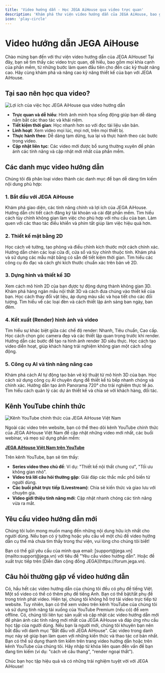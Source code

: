 ```yaml
---
title: 'Video hướng dẫn - Học JEGA AiHouse qua video trực quan'
description: 'Khám phá thư viện video hướng dẫn của JEGA AiHouse, bao gồm các bài học từ cơ bản đến nâng cao, giúp bạn nhanh chóng làm chủ phần mềm'
icon: 'play-circle'
---
```


# Video hướng dẫn JEGA AiHouse

Chào mừng bạn đến với thư viện video hướng dẫn của JEGA AiHouse! Tại đây, bạn sẽ tìm thấy các video trực quan, dễ hiểu, bao gồm mọi khía cạnh của phần mềm, từ những bước làm quen đầu tiên cho đến các kỹ thuật nâng cao. Hãy cùng khám phá và nâng cao kỹ năng thiết kế của bạn với JEGA AiHouse.

## Tại sao nên học qua video?

<Frame>
  <img 
    src="https://jega.vn/images/vi/support/hoc-qua-video.jpg" 
    alt="Lợi ích của việc học JEGA AiHouse qua video hướng dẫn" 
  />
</Frame>

- **Trực quan và dễ hiểu**: Hình ảnh minh họa sống động giúp bạn dễ dàng nắm bắt các thao tác và khái niệm.
- **Tiết kiệm thời gian**: Học nhanh hơn so với đọc tài liệu văn bản.
- **Linh hoạt**: Xem video mọi lúc, mọi nơi, trên mọi thiết bị.
- **Thực hành theo**: Dễ dàng tạm dừng, tua lại và thực hành theo các bước trong video.
- **Cập nhật liên tục**: Các video mới được bổ sung thường xuyên để phản ánh các tính năng và cập nhật mới nhất của phần mềm.

## Các danh mục video hướng dẫn

Chúng tôi đã phân loại video thành các danh mục để bạn dễ dàng tìm kiếm nội dung phù hợp:

### 1. Bắt đầu với JEGA AiHouse

<CardGroup cols={2}>
  <Card title="Giới thiệu tổng quan" href="https://jega.vn/videos/gioi-thieu-tong-quan">
    Khám phá giao diện, các tính năng chính và lợi ích của JEGA AiHouse.
  </Card>
  <Card title="Đăng ký và cài đặt" href="https://jega.vn/videos/dang-ky-cai-dat">
    Hướng dẫn chi tiết cách đăng ký tài khoản và cài đặt phần mềm.
  </Card>
  <Card title="Thiết lập không gian làm việc" href="https://jega.vn/videos/thiet-lap-khong-gian">
    Tìm hiểu cách tùy chỉnh không gian làm việc cho phù hợp với nhu cầu của bạn.
  </Card>
  <Card title="Các thao tác chuột và phím tắt cơ bản" href="https://jega.vn/videos/thao-tac-co-ban">
    Làm quen với các thao tác điều khiển và phím tắt giúp làm việc hiệu quả hơn.
  </Card>
</CardGroup>

### 2. Thiết kế mặt bằng 2D

<CardGroup cols={2}>
  <Card title="Vẽ tường và phân chia phòng" href="https://jega.vn/videos/ve-tuong-phong">
    Học cách vẽ tường, tạo phòng và điều chỉnh kích thước một cách chính xác.
  </Card>
  <Card title="Thêm cửa đi và cửa sổ" href="https://jega.vn/videos/them-cua">
    Hướng dẫn chèn các loại cửa đi, cửa sổ và tùy chỉnh thuộc tính.
  </Card>
  <Card title="Sử dụng thư viện mẫu mặt bằng" href="https://jega.vn/videos/thu-vien-mat-bang">
    Khám phá và sử dụng các mẫu mặt bằng có sẵn để tiết kiệm thời gian.
  </Card>
  <Card title="Đo đạc và ghi kích thước" href="https://jega.vn/videos/do-dac-kich-thuoc">
    Tìm hiểu các công cụ đo đạc và cách ghi kích thước chuẩn xác trên bản vẽ 2D.
  </Card>
</CardGroup>

### 3. Dựng hình và thiết kế 3D

<CardGroup cols={2}>
  <Card title="Chuyển từ 2D sang 3D" href="https://jega.vn/videos/chuyen-2d-sang-3d">
    Xem cách mô hình 2D của bạn được tự động dựng thành không gian 3D.
  </Card>
  <Card title="Sử dụng thư viện nội thất 3D" href="https://jega.vn/videos/thu-vien-3d">
    Khám phá hàng ngàn mẫu nội thất 3D và cách đưa chúng vào thiết kế của bạn.
  </Card>
  <Card title="Tùy chỉnh vật liệu và màu sắc" href="https://jega.vn/videos/tuy-chinh-vat-lieu">
    Học cách thay đổi vật liệu, áp dụng màu sắc và họa tiết cho các đối tượng.
  </Card>
  <Card title="Thiết lập ánh sáng cơ bản" href="https://jega.vn/videos/thiet-lap-anh-sang">
    Tìm hiểu về các loại đèn và cách thiết lập ánh sáng ban ngày, ban đêm.
  </Card>
</CardGroup>

### 4. Kết xuất (Render) hình ảnh và video

<CardGroup cols={2}>
  <Card title="Giới thiệu về các chế độ Render" href="https://jega.vn/videos/che-do-render">
    Tìm hiểu sự khác biệt giữa các chế độ render: Nhanh, Tiêu chuẩn, Cao cấp.
  </Card>
  <Card title="Thiết lập camera và góc nhìn" href="https://jega.vn/videos/thiet-lap-camera">
    Học cách chọn góc camera đẹp và các thiết lập quan trọng trước khi render.
  </Card>
  <Card title="Kết xuất ảnh chất lượng cao" href="https://jega.vn/videos/ket-xuat-anh">
    Hướng dẫn các bước để tạo ra hình ảnh render 3D siêu thực.
  </Card>
  <Card title="Tạo video walkthrough (diễn hoạt)" href="https://jega.vn/videos/tao-video-walkthrough">
    Học cách tạo video diễn hoạt, giúp khách hàng trải nghiệm không gian một cách sống động.
  </Card>
</CardGroup>

### 5. Công cụ AI và tính năng nâng cao

<CardGroup cols={2}>
  <Card title="Sử dụng công cụ bản vẽ AI" href="https://jega.vn/videos/cong-cu-ban-ve-ai">
    Khám phá cách AI tự động tạo bản vẽ kỹ thuật từ mô hình 3D của bạn.
  </Card>
  <Card title="Tính năng thiết kế tủ bếp thông minh" href="https://jega.vn/videos/thiet-ke-tu-bep-ai">
    Học cách sử dụng công cụ AI chuyên dụng để thiết kế tủ bếp nhanh chóng và chính xác.
  </Card>
  <Card title="Tạo Panorama 720°" href="https://jega.vn/videos/tao-panorama-720">
    Hướng dẫn tạo ảnh Panorama 720° cho trải nghiệm thực tế ảo.
  </Card>
  <Card title="Quản lý dự án và chia sẻ" href="https://jega.vn/videos/quan-ly-du-an">
    Tìm hiểu cách quản lý các dự án thiết kế và chia sẻ với khách hàng, đối tác.
  </Card>
</CardGroup>

## Kênh YouTube chính thức

<Frame>
  <img 
    src="https://jega.vn/images/vi/support/youtube-channel.jpg" 
    alt="Kênh YouTube chính thức của JEGA AiHouse Việt Nam" 
  />
</Frame>

Ngoài các video trên website, bạn có thể theo dõi kênh YouTube chính thức của JEGA AiHouse Việt Nam để cập nhật những video mới nhất, các buổi webinar, và mẹo sử dụng phần mềm:

[**JEGA AiHouse Việt Nam trên YouTube**](https://youtube.com/c/JEGAAiHouseVietnam)

Trên kênh YouTube, bạn sẽ tìm thấy:
- **Series video theo chủ đề**: Ví dụ: "Thiết kế nội thất chung cư", "Tối ưu không gian nhỏ".
- **Video trả lời câu hỏi thường gặp**: Giải đáp các thắc mắc phổ biến từ người dùng.
- **Các buổi phát trực tiếp (Livestream)**: Chia sẻ kiến thức và giao lưu với chuyên gia.
- **Video giới thiệu tính năng mới**: Cập nhật nhanh chóng các tính năng vừa ra mắt.

## Yêu cầu video hướng dẫn mới

Chúng tôi luôn mong muốn mang đến những nội dung hữu ích nhất cho người dùng. Nếu bạn có ý tưởng hoặc yêu cầu về một chủ đề video hướng dẫn cụ thể mà chưa tìm thấy trong thư viện, vui lòng cho chúng tôi biết!

<RequestFeature title="Yêu cầu video hướng dẫn mới">
  Bạn có thể gửi yêu cầu của mình qua email: [support@jega.vn](mailto:support@jega.vn) với tiêu đề "Yêu cầu video hướng dẫn".
  Hoặc đề xuất trực tiếp trên [Diễn đàn cộng đồng JEGA](https://forum.jega.vn).
</RequestFeature>

## Câu hỏi thường gặp về video hướng dẫn

<Accordion title="Các video hướng dẫn có phụ đề không?">
  Có, hầu hết các video hướng dẫn của chúng tôi đều có phụ đề tiếng Việt. Một số video có thể có thêm phụ đề tiếng Anh. Bạn có thể bật/tắt phụ đề trong trình phát video.
</Accordion>

<Accordion title="Tôi có thể tải video về máy để xem offline không?">
  Hiện tại, chúng tôi không hỗ trợ tải video trực tiếp từ website. Tuy nhiên, bạn có thể xem video trên kênh YouTube của chúng tôi và sử dụng tính năng tải xuống của YouTube Premium (nếu có) để xem offline.
</Accordion>

<Accordion title="Video hướng dẫn có được cập nhật thường xuyên không?">
  Có, chúng tôi liên tục sản xuất và cập nhật các video hướng dẫn mới để phản ánh các tính năng mới nhất của JEGA AiHouse và đáp ứng nhu cầu học tập của người dùng.
</Accordion>

<Accordion title="Tôi là người mới bắt đầu, nên xem video nào trước?">
  Nếu bạn là người mới, chúng tôi khuyên bạn nên bắt đầu với danh mục "Bắt đầu với JEGA AiHouse". Các video trong danh mục này sẽ giúp bạn làm quen với những kiến thức và thao tác cơ bản nhất.
</Accordion>

<Accordion title="Làm thế nào để tìm kiếm một video cụ thể?">
  Bạn có thể sử dụng thanh tìm kiếm trên trang video hướng dẫn hoặc trên kênh YouTube của chúng tôi. Hãy nhập từ khóa liên quan đến vấn đề bạn đang tìm kiếm (ví dụ: "cách vẽ cầu thang", "render ngoại thất").
</Accordion>

Chúc bạn học tập hiệu quả và có những trải nghiệm tuyệt vời với JEGA AiHouse!
